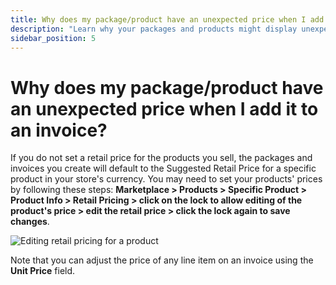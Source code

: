 ```yaml
---
title: Why does my package/product have an unexpected price when I add it to an invoice?
description: "Learn why your packages and products might display unexpected prices on invoices and how to set proper retail pricing."
sidebar_position: 5
---
```


# Why does my package/product have an unexpected price when I add it to an invoice?

If you do not set a retail price for the products you sell, the packages and invoices you create will default to the Suggested Retail Price for a specific product in your store's currency. You may need to set your products' prices by following these steps: **Marketplace > Products > Specific Product > Product Info > Retail Pricing > click on the lock to allow editing of the product's price > edit the retail price > click the lock again to save changes**.

![Editing retail pricing for a product](/img/commerce/commerce-invoices/retail-pricing-edit.jpg)

Note that you can adjust the price of any line item on an invoice using the **Unit Price** field.